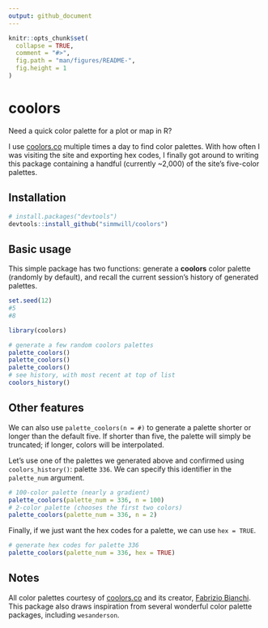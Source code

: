 ```yaml
---
output: github_document
---
```


```r
knitr::opts_chunk$set(
  collapse = TRUE,
  comment = "#>",
  fig.path = "man/figures/README-",
  fig.height = 1
)
```

# coolors

Need a quick color palette for a plot or map in R? 

I use [coolors.co](https://coolors.co) multiple times a day to find color palettes. With how often I was visiting the site and exporting hex codes, I finally got around to writing this package containing a handful (currently ~2,000) of the site's five-color palettes.

## Installation

``` r
# install.packages("devtools")
devtools::install_github("simmwill/coolors")
```
## Basic usage

This simple package has two functions: generate a **coolors** color palette (randomly by default), and recall the current session's history of generated palettes. 

```r
set.seed(12)
#5
#8
```


```r
library(coolors)

# generate a few random coolors palettes
palette_coolors()
palette_coolors()
palette_coolors()
# see history, with most recent at top of list
coolors_history()
```

## Other features

We can also use `palette_coolors(n = #)` to generate a palette shorter or longer than the default five. If shorter than five, the palette will simply be truncated; if longer, colors will be interpolated. 

Let's use one of the palettes we generated above and confirmed using `coolors_history()`: palette `336`. We can specify this identifier in the `palette_num` argument.

```r
# 100-color palette (nearly a gradient)
palette_coolors(palette_num = 336, n = 100)
# 2-color palette (chooses the first two colors)
palette_coolors(palette_num = 336, n = 2)
```

Finally, if we just want the hex codes for a palette, we can use `hex = TRUE`.

```r
# generate hex codes for palette 336
palette_coolors(palette_num = 336, hex = TRUE)

```


## Notes

All color palettes courtesy of [coolors.co](https://coolors.co) and its creator, [Fabrizio Bianchi](http://fabrizio.io/). This package also draws inspiration from several wonderful color palette packages, including `wesanderson`. 
